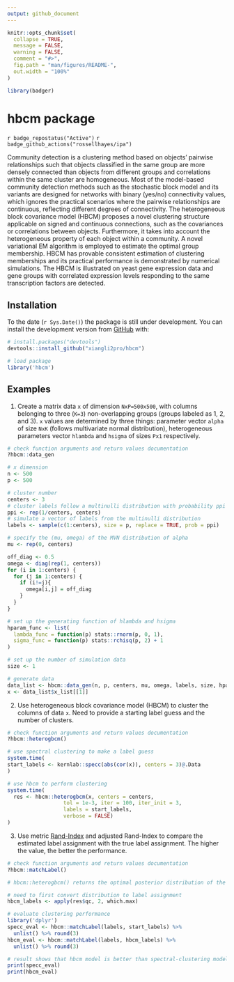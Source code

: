 ```yaml
---
output: github_document
---
```


<!-- README.md is generated from README.Rmd. Please edit that file -->

```r
knitr::opts_chunk$set(
  collapse = TRUE,
  message = FALSE,
  warning = FALSE,
  comment = "#>",
  fig.path = "man/figures/README-",
  out.width = "100%"
)

library(badger)
```

# hbcm package
`r badge_repostatus("Active")` `r badge_github_actions("rossellhayes/ipa")` 

<!-- badges: start -->
<!-- badges: end -->

Community detection is a clustering method based on objects’ pairwise relationships such that objects classified in the same group are more densely connected than objects from different groups and correlations within the same cluster are homogeneous.  Most of the model-based community detection methods such as the stochastic block model and its variants are designed for networks with binary (yes/no) connectivity values, which ignores the practical scenarios where the pairwise relationships are continuous, reflecting different degrees of connectivity. The heterogeneous block covariance model (HBCM) proposes a novel clustering structure applicable on signed and continuous connections, such as the covariances or correlations between objects. Furthermore, it takes into account the heterogeneous property of each object within a community. A novel variational EM algorithm is employed to estimate the optimal group membership. HBCM has provable consistent estimation of clustering memberships and its practical performance is demonstrated by numerical simulations. The HBCM is illustrated on yeast gene expression data and gene groups with correlated expression levels responding to the same transcription factors are detected.

## Installation

To the date (`r Sys.Date()`) the package is still under development. You can install the development version from [GitHub](https://github.com/) with:

``` r
# install.packages("devtools")
devtools::install_github("xiangli2pro/hbcm")

# load package
library('hbcm')
```


## Examples

1. Create a matrix data `x` of dimension `NxP=500x500`, with columns belonging to three (`K=3`) non-overlapping groups (groups labeled as 1, 2, and 3). `x` values are determined by three things: parameter vector `alpha` of size `NxK` (follows multivariate normal distribution), heterogeneous parameters vector `hlambda` and `hsigma` of sizes `Px1` respectively.

```r
# check function arguments and return values documentation
?hbcm::data_gen
```

```r
# x dimension
n <- 500
p <- 500

# cluster number
centers <- 3
# cluster labels follow a multinulli distribution with probability ppi
ppi <- rep(1/centers, centers)
# simulate a vector of labels from the multinulli distribution
labels <- sample(c(1:centers), size = p, replace = TRUE, prob = ppi) 

# specify the (mu, omega) of the MVN distribution of alpha
mu <- rep(0, centers)

off_diag <- 0.5
omega <- diag(rep(1, centers))
for (i in 1:centers) {
  for (j in 1:centers) {
    if (i!=j){
      omega[i,j] = off_diag
    } 
  }
}

# set up the generating function of hlambda and hsigma
hparam_func <- list(
  lambda_func = function(p) stats::rnorm(p, 0, 1),
  sigma_func = function(p) stats::rchisq(p, 2) + 1
)

# set up the number of simulation data
size <- 1

# generate data
data_list <- hbcm::data_gen(n, p, centers, mu, omega, labels, size, hparam_func)
x <- data_list$x_list[[1]]

```

2. Use heterogeneous block covariance model (HBCM) to cluster the columns of data `x`. Need to provide a starting label guess and the number of clusters.
```r
# check function arguments and return values documentation
?hbcm::heterogbcm()
```

```r
# use spectral clustering to make a label guess
system.time(
start_labels <- kernlab::specc(abs(cor(x)), centers = 3)@.Data
)

# use hbcm to perform clustering
system.time(
  res <- hbcm::heterogbcm(x, centers = centers, 
                  tol = 1e-3, iter = 100, iter_init = 3, 
                  labels = start_labels, 
                  verbose = FALSE)
)
```

3. Use metric [Rand-Index](https://en.wikipedia.org/wiki/Rand_index) and adjusted Rand-Index to compare the estimated label assignment with the true label assignment. The higher the value, the better the performance.

```r
# check function arguments and return values documentation
?hbcm::matchLabel()
```

```r
# hbcm::heterogbcm() returns the optimal posterior distribution of the latent label variables

# need to first convert distribution to label assignment
hbcm_labels <- apply(res$qc, 2, which.max)

# evaluate clustering performance
library('dplyr')
specc_eval <- hbcm::matchLabel(labels, start_labels) %>% 
  unlist() %>% round(3)
hbcm_eval <- hbcm::matchLabel(labels, hbcm_labels) %>% 
  unlist() %>% round(3)

# result shows that hbcm model is better than spectral-clustering model in terms of rand index.
print(specc_eval)
print(hbcm_eval)
```






